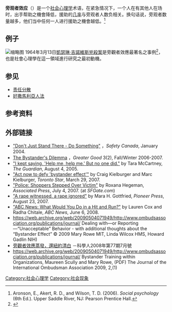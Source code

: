 '''旁观者效应'''（{{lang-en|Bystander effect}}）是一个[[社会心理学|社会心理学]]术语，在紧急情况下，一个人在有其他人在场时，出手帮助之機會降低，援助的[[几率|几率]]与旁观者人数负相关。换句话说，旁观者数量越多，他们当中任何一人进行援助之機會越低。<ref>Aronson, E., Akert, R. D., and Wilson, T. D. (2006). ''Social psychology'' (6th Ed.). Upper Saddle River, NJ: Pearson Prentice Hall.</ref>

== 例子 ==
[[File:Kitty_Genovese_in_her_1961_mugshot.jpg|缩略图]]
1964年3月13日[[凱瑟琳·吉諾維斯兇殺案|凱瑟琳·吉諾維斯兇殺案]]是旁觀者效應最著名之事例<ref>{{Cite web|title=旁觀者效應蒸發，還紐約清白|url=http://sa.ylib.com/MagArticle.aspx?Unit=prespective&id=1217|work=sa.ylib.com|accessdate=2019-03-27|language=zh-Hant|archive-date=2019-08-25|archive-url=https://web.archive.org/web/20190825230928/http://sa.ylib.com/MagArticle.aspx?Unit=prespective&id=1217|dead-url=no}}</ref>，也是社會心理學在這一領域進行研究之最初動機。

{{fact|但時隔43年後，凱瑟琳·吉諾維斯案的報導（吉諾維斯遇害時多達38人袖手旁觀，任兇手三次行兇导致了吉諾維斯死亡）皆疑似為《[[紐約時報|紐約時報]]》記者查證不足下的杜撰，與警方資料有甚大差異。}}

== 参见 ==
* [[责任分散|责任分散]]
*[[好撒馬利亞人法|好撒馬利亞人法]]

== 参考资料 ==
<references />

== 外部链接 ==
* [http://www.safety-council.org/info/community/bystander.html "Don't Just Stand There - Do Something"] {{Wayback|url=http://www.safety-council.org/info/community/bystander.html |date=20090602220244 }}，''Safety Canada'', January 2004.
* [http://greatergood.berkeley.edu/greatergood/archive/2006fallwinter/ The Bystander's Dilemma] {{Wayback|url=http://greatergood.berkeley.edu/greatergood/archive/2006fallwinter/ |date=20100326201000 }}，''Greater Good'' 3(2), Fall/Winter 2006-2007.
* [http://www.guardian.co.uk/crime/article/0,2763,1542032,00.html "I kept saying, 'Help me, help me.' But no one did."] {{Wayback|url=http://www.guardian.co.uk/crime/article/0,2763,1542032,00.html |date=20080724065758 }} by Tara McCartney, ''The Guardian'', August 4, 2005.
* [http://www.thestar.com/News/article/196946 "Act now to defy 'bystander effect'"] {{Wayback|url=http://www.thestar.com/News/article/196946 |date=20110607023651 }} by Craig Kielburger and Marc Kielburger, ''Toronto Star'', March 29, 2007.
* [http://www.sfgate.com/cgi-bin/article.cgi?f=/n/a/2007/07/03/national/a131213D81.DTL "Police: Shoppers Stepped Over Victim"] {{Wayback|url=http://www.sfgate.com/cgi-bin/article.cgi?f=%2Fn%2Fa%2F2007%2F07%2F03%2Fnational%2Fa131213D81.DTL |date=20100826005021 }} by Roxana Hegeman, ''Associated Press'', July 4, 2007. (at ''SFGate.com'')
* [http://www.libertypost.org/cgi-bin/readart.cgi?ArtNum=198120&Disp=12&Trace=on "A rape witnessed, a rape ignored"] {{Wayback|url=http://www.libertypost.org/cgi-bin/readart.cgi?ArtNum=198120&Disp=12&Trace=on |date=20080320035903 }} by Mara H. Gottfried, ''Pioneer Press'', August 23, 2007.
* [http://www.abcnews.go.com/Health/story?id=5015458&page=1 "ABC News: What Would You Do in a Hit and Run?"] {{Wayback|url=http://www.abcnews.go.com/Health/story?id=5015458&page=1 |date=20210225101620 }} by Lauren Cox and Radha Chitale, ''ABC News'', June 6, 2008.
* https://web.archive.org/web/20090504071949/http://www.ombudsassociation.org/publications/journal/ Dealing with—or Reporting—“Unacceptable” Behavior - with additional thoughts about the “Bystander Effect” © 2009 Mary Rowe MIT, Linda Wilcox HMS, Howard Gadlin NIH)
* [http://sa.ylib.com/forum/forumshow.asp?FDocNo=1217&CL=6 旁觀者效應蒸發，還紐約清白] {{Wayback|url=http://sa.ylib.com/forum/forumshow.asp?FDocNo=1217&CL=6 |date=20090811070458 }}－科學人2008年第77期7月號
* https://web.archive.org/web/20090504071949/http://www.ombudsassociation.org/publications/journal/ Bystander Training within Organizations, Maureen Scully and Mary Rowe, (PDF) The Journal of the International Ombudsman Association 2009, 2,(1)

{{SocialPsychology}}
[[Category:社会心理学|Category:社会心理学]]
[[Category:社会现象|Category:社会现象]]
